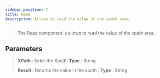 ```yaml
---
sidebar_position: 7
title: Read
description: Allows to read the value of the xpath area.
---
```


> The Read component is allows to read the value of the xpath area.

## Parameters

> **XPath** :  Enter the Xpath. **Type** : String
>
> **Result** : Returns the value in the xpath . **Type** : String
